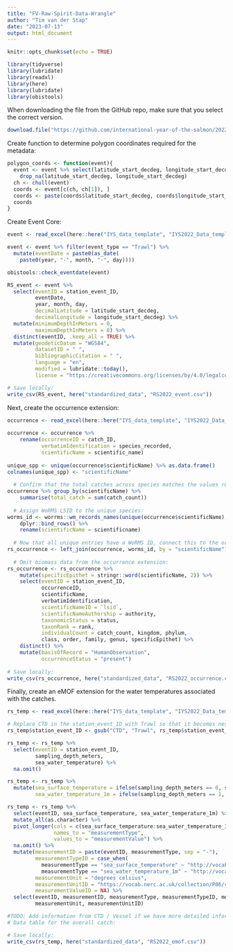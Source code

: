 ```yaml
---
title: "FV-Raw-Spirit-Data-Wrangle"
author: "Tim van der Stap"
date: "2023-07-13"
output: html_document
---
```


```r
knitr::opts_chunk$set(echo = TRUE)

library(tidyverse)
library(lubridate)
library(readxl)
library(here)
library(lubridate)
library(obistools)

```

When downloading the file from the GitHub repo, make sure that you select the correct version.

```r
download.file("https://github.com/international-year-of-the-salmon/2022-raw-spirit-data-template/blob/main/original_data/IYS2022_Data_template_RS.xlsx", here::here("IYS_data_template", "IYS2022_Data_template_RS.xlsx"), quiet = TRUE, mode = "wb")

```

Create function to determine polygon coordinates required for the metadata:

```r

polygon_coords <- function(event){
  event <- event %>% select(latitude_start_decdeg, longitude_start_decdeg) %>% 
    drop_na(latitude_start_decdeg, longitude_start_decdeg) 
  ch <- chull(event)
  coords <- event[c(ch, ch[1]), ]
  coords <- paste(coords$latitude_start_decdeg, coords$longitude_start_decdeg, sep = ",", collapse = " ")
  coords
}

```

Create Event Core:

```r

event <- read_excel(here::here("IYS_data_template", "IYS2022_Data_template_RS.xlsx"), sheet = "4. SAMPLING EVENT INFO")

event <- event %>% filter(event_type == "Trawl") %>%
  mutate(eventDate = paste0(as_date(
    paste0(year, "-", month, "-", day))))

obistools::check_eventdate(event)

RS_event <- event %>%
  select(eventID = station_event_ID,
         eventDate,
         year, month, day,
         decimalLatitude = latitude_start_decdeg,
         decimalLongitude = longitude_start_decdeg) %>%
  mutate(minimumDepthInMeters = 0,
         maximumDepthInMeters = 8) %>%
  distinct(eventID, .keep_all = TRUE) %>%
  mutate(geodeticDatum = "WGS84",
         datasetID = " ",
         bibliographicCitation = " ",
         language = "en",
         modified = lubridate::today(),
         license = "https://creativecommons.org/licenses/by/4.0/legalcode")

# Save locally:
write_csv(RS_event, here("standardized_data", "RS2022_event.csv"))
```

Next, create the occurrence extension:

```r
occurrence <- read_excel(here::here("IYS_data_template", "IYS2022_Data_template_RS.xlsx"), sheet = "5. CATCH FINAL INFO")
  
occurrence <- occurrence %>%
    rename(occurrenceID = catch_ID,
           verbatimIdentification = species_recorded,
           scientificName = scientific_name)
  
unique_spp <- unique(occurrence$scientificName) %>% as.data.frame()
colnames(unique_spp) <- "scientificName"
  
  # Confirm that the total catches across species matches the values reported in the paper.
occurrence %>% group_by(scientificName) %>%
    summarise(total_catch = sum(catch_count))
  
  # Assign WoRMS LSID to the unique species:
worms_id <- worrms::wm_records_names(unique(occurrence$scientificName), marine_only = T) %>% 
    dplyr::bind_rows() %>%
    rename(scientificName = scientificname)
  
  # Now that all unique entries have a WoRMS ID, connect this to the original data frame:
rs_occurrence <- left_join(occurrence, worms_id, by = "scientificName")
  
  # Omit biomass data from the occurrence extension:
rs_occurrence <- rs_occurrence %>%
    mutate(specificEpithet = stringr::word(scientificName, 2)) %>%
    select(eventID = station_event_ID,
           occurrenceID,
           scientificName,
           verbatimIdentification,
           scientificNameID = `lsid`, 
           scientificNameAuthorship = authority,
           taxonomicStatus = status,
           taxonRank = rank, 
           individualCount = catch_count, kingdom, phylum, 
           class, order, family, genus, specificEpithet) %>% 
    distinct() %>%
    mutate(basisOfRecord = "HumanObservation",
           occurrenceStatus = "present")
  
# Save locally:
write_csv(rs_occurrence, here("standardized_data", "RS2022_occurrence.csv"))
```

Finally, create an eMOF extension for the water temperatures associated with the catches.

```r

rs_temp <- read_excel(here::here("IYS_data_template", "IYS2022_Data_template_RS.xlsx"), sheet = "8. CTD INFO")

# Replace CTD in the station_event_ID with Trawl so that it becomes nested under the correct eventID:
rs_temp$station_event_ID <- gsub("CTD", "Trawl", rs_temp$station_event_ID)

rs_temp <- rs_temp %>%
  select(eventID = station_event_ID,
         sampling_depth_meters,
         sea_water_temperature) %>%
  na.omit()

rs_temp <- rs_temp %>%
  mutate(sea_surface_temperature = ifelse(sampling_depth_meters == 0, sea_water_temperature, NA),
         sea_water_temperature_1m = ifelse(sampling_depth_meters == 1, sea_water_temperature, NA))

rs_temp <- rs_temp %>%
  select(eventID, sea_surface_temperature, sea_water_temperature_1m) %>%
  mutate_all(as.character) %>%
  pivot_longer(cols = c(sea_surface_temperature:sea_water_temperature_1m),
               names_to = "measurementType",
               values_to = "measurementValue") %>%
  na.omit() %>%
  mutate(measurementID = paste(eventID, measurementType, sep = "-"),
         measurementTypeID = case_when(
           measurementType == "sea_surface_temperature" ~ "http://vocab.nerc.ac.uk/collection/P07/current/CFSN0381/",
           measurementType == "sea_water_temperature_1m" ~ "http://vocab.nerc.ac.uk/collection/P01/current/TEMPST01/"),
         measurementUnit = "degrees celsius",
         measurementUnitID = "https://vocab.nerc.ac.uk/collection/P06/current/UPAA/",
         measurementValueID = NA) %>%
  select(eventID, measurementID, measurementType, measurementTypeID, measurementValue, measurementValueID,
         measurementUnit, measurementUnitID)

#TODO: Add information from CTD / Vessel if we have more detailed information.
# Data table for the overall catch:

# Save locally:
write_csv(rs_temp, here("standardized_data", "RS2022_emof.csv"))

```


